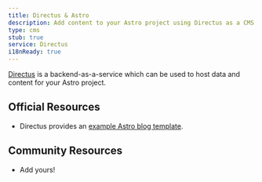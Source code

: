 ```yaml
---
title: Directus & Astro
description: Add content to your Astro project using Directus as a CMS
type: cms
stub: true
service: Directus
i18nReady: true
---
```


[Directus](https://directus.io/) is a backend-as-a-service which can be used to host data and content for your Astro project.

## Official Resources

- Directus provides an [example Astro blog template](https://github.com/directus/examples/tree/main/astro).

## Community Resources 

- Add yours!

